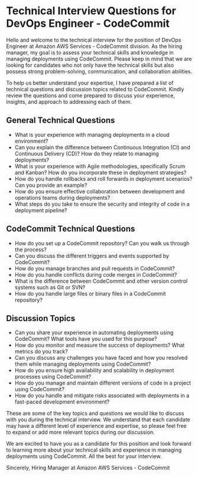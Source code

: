 

# Technical Interview Questions for DevOps Engineer - CodeCommit

Hello and welcome to the technical interview for the position of DevOps Engineer at Amazon AWS Services - CodeCommit division. As the hiring manager, my goal is to assess your technical skills and knowledge in managing deployments using CodeCommit. Please keep in mind that we are looking for candidates who not only have the technical skills but also possess strong problem-solving, communication, and collaboration abilities.

To help us better understand your expertise, I have prepared a list of technical questions and discussion topics related to CodeCommit. Kindly review the questions and come prepared to discuss your experience, insights, and approach to addressing each of them.

## General Technical Questions
- What is your experience with managing deployments in a cloud environment?
- Can you explain the difference between Continuous Integration (CI) and Continuous Delivery (CD)? How do they relate to managing deployments?
- What is your experience with Agile methodologies, specifically Scrum and Kanban? How do you incorporate these in deployment strategies?
- How do you handle rollbacks and roll forwards in deployment scenarios? Can you provide an example?
- How do you ensure effective collaboration between development and operations teams during deployments?
- What steps do you take to ensure the security and integrity of code in a deployment pipeline?

## CodeCommit Technical Questions
- How do you set up a CodeCommit repository? Can you walk us through the process?
- Can you discuss the different triggers and events supported by CodeCommit?
- How do you manage branches and pull requests in CodeCommit?
- How do you handle conflicts during code merges in CodeCommit?
- What is the difference between CodeCommit and other version control systems such as Git or SVN?
- How do you handle large files or binary files in a CodeCommit repository?

## Discussion Topics
- Can you share your experience in automating deployments using CodeCommit? What tools have you used for this purpose?
- How do you monitor and measure the success of deployments? What metrics do you track?
- Can you discuss any challenges you have faced and how you resolved them while managing deployments using CodeCommit?
- How do you ensure high availability and scalability in deployment processes using CodeCommit?
- How do you manage and maintain different versions of code in a project using CodeCommit?
- How do you handle and mitigate risks associated with deployments in a fast-paced development environment?

These are some of the key topics and questions we would like to discuss with you during the technical interview. We understand that each candidate may have a different level of experience and expertise, so please feel free to expand or add more relevant topics during our discussion.

We are excited to have you as a candidate for this position and look forward to learning more about your technical skills and experience in managing deployments using CodeCommit. All the best for your interview.

Sincerely, 
Hiring Manager at Amazon AWS Services - CodeCommit